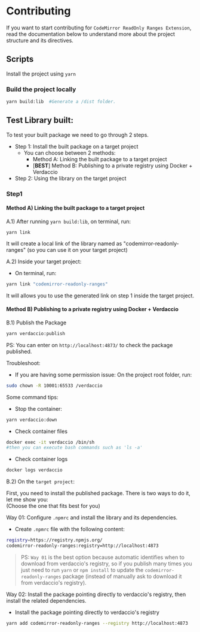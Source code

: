 
<Meta title="4. Contributing" />

# Contributing

If you want to start contributing for `CodeMirror ReadOnly Ranges Extension`, read the documentation below to understand more about the project structure and its directives.

## Scripts
Install the project using `yarn` 

### Build the project locally
```bash
yarn build:lib  #Generate a /dist folder.
```

## Test Library built:

To test your built package we need to go through 2 steps.

- Step 1: Install the built package on a target project
  - You can choose between 2 methods:
    - Method A: Linking the built package to a target project
    - \[**BEST**\] Method B: Publishing to a private registry using Docker + Verdaccio
- Step 2: Using the library on the target project

### Step1
#### Method A) Linking the built package to a target project

A.1) After running `yarn build:lib`, on terminal, run:

`yarn link`

It will create a local link of the library named as "codemirror-readonly-ranges" (so you can use it on your target project)

A.2) Inside your target project:

- On terminal, run:

```bash
yarn link "codemirror-readonly-ranges"

```
It will allows you to use the generated link on step 1 inside the target project.

#### Method B) Publishing to a private registry using Docker + Verdaccio

B.1) Publish the Package
```bash
yarn verdaccio:publish
```
PS: You can enter on `http://localhost:4873/` to check the package published.

Troubleshoot:

- If you are having some permission issue:
On the project root folder, run:
```bash
sudo chown -R 10001:65533 /verdaccio
```

Some command tips:

 - Stop the container:
```bash
yarn verdaccio:down
```

 - Check container files 
```bash
docker exec -it verdaccio /bin/sh
#then you can execute bash commands such as 'ls -a'
```

 - Check container logs
```bash
docker logs verdaccio
```

B.2) On the `target project`:

First, you need to install the published package. There is two ways to do it, let me show you:  
(Choose the one that fits best for you)  

Way 01: Configure `.npmrc` and install the library and its dependencies.

  - Create `.npmrc` file with the following content:
  
```bash
registry=https://registry.npmjs.org/
codemirror-readonly-ranges:registry=http://localhost:4873
```

> PS: `Way 01` is the best option because automatic identifies when to download from verdaccio's registry, so if you publish many times you just need to run `yarn` or `npm install` to update the `codemirror-readonly-ranges` package (instead of manually ask to download it from verdaccio's registry).


Way 02: Install the package pointing directly to verdaccio's registry, then install the related dependencies.
  
  -  Install the package pointing directly to verdaccio's registry
```bash
yarn add codemirror-readonly-ranges --registry http://localhost:4873
```
